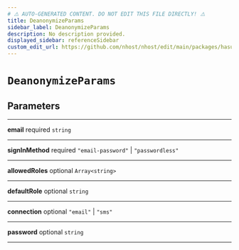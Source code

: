 ```yaml
---
# ⚠️ AUTO-GENERATED CONTENT. DO NOT EDIT THIS FILE DIRECTLY! ⚠️
title: DeanonymizeParams
sidebar_label: DeanonymizeParams
description: No description provided.
displayed_sidebar: referenceSidebar
custom_edit_url: https://github.com/nhost/nhost/edit/main/packages/hasura-auth-js/src/utils/types.ts#L97
---
```


# `DeanonymizeParams`

## Parameters

---

**<span className="parameter-name">email</span>** <span className="optional-status">required</span> `string`

---

**<span className="parameter-name">signInMethod</span>** <span className="optional-status">required</span> `"email-password"` | `"passwordless"`

---

**<span className="parameter-name">allowedRoles</span>** <span className="optional-status">optional</span> `Array<string>`

---

**<span className="parameter-name">defaultRole</span>** <span className="optional-status">optional</span> `string`

---

**<span className="parameter-name">connection</span>** <span className="optional-status">optional</span> `"email"` | `"sms"`

---

**<span className="parameter-name">password</span>** <span className="optional-status">optional</span> `string`

---
